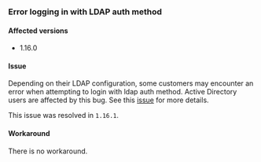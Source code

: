 ### Error logging in with LDAP auth method

#### Affected versions

- 1.16.0

#### Issue
Depending on their LDAP configuration, some customers may encounter an error when attempting to login with ldap auth method.
Active Directory users are affected by this bug.
See this [issue](https://github.com/hashicorp/vault/issues/26171) for more details.

This issue was resolved in `1.16.1`.

#### Workaround

There is no workaround.

